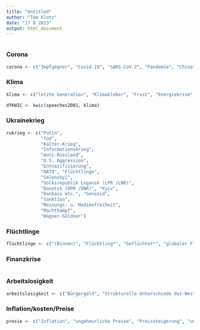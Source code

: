 ```yaml
---
title: "Untitled"
author: "Tom Klotz"
date: "17 8 2023"
output: html_document
---
```


```r

```


### Corona

```r
corona <- c("Impfgegner", "Covid-19", "SARS-CoV-2", "Pandemie", "China", "Impfpflicht", "AstraZeneca", "Testzentrum", "Verschwörung(stheorien)", "Corona-Leugner", "Corona-Klage", "Meinungsfreiheit", "Maskenpflicht")
```

### Klima

```r
klima <- c("letzte Generation", "Klimakleber", "Frust", "Energiekrise", "Fridays-For-Future/ FFF", "Extinction Rebellion", "1,5 Grad Ziel", "Überwärmung/ Überhitztung", "Gletscher schmelzen", "Klimakatastrophe", "Pariser(-)Konvention")
```


```r
dfKWIC <- kwic(speeches2001, klima)
```


### Ukrainekrieg

```r
rukrieg <- c("Putin", 
             "Tod", 
             "Kalter-Krieg", 
             "Informationskrieg", 
             "Anti-Russland", 
             "U.S. Aggression", 
             "Entnazifizierung", 
             "NATO", "Flüchtlinge", 
             "Selenskyi", 
             "Volksrepublik Lugansk (LPR /LNR)", 
             "Donetsk (DPR /DNR)", "Kyiv", 
             "Donbass etc.", "Genozid", 
             "Sanktion", 
             "Meinungs- u. Medienfreiheit", 
             "Machtkampf", 
             "Wagner-Söldner")
```

### Flüchtlinge

```r
flüchtlinge <- c("(Binnen)", "Flüchtling*", "Geflüchtet*", "globaler Flüchtlingspakt", "Syrien", "Migranten*", "Genfer Flüchtlingskonvention", "Flüchtlingslager", "Asylbewerber*", "Asyl", "Aufenthaltserlaubnis", "Einwanderung*", "Aufenthaltstitel", "Illegal", "Herkunftsstaat*", "Dublin-Verordnung")
```

### Finanzkrise

```r

```

### Arbeitslosigkeit

```r
arbeitslosigkeit <- c("Bürgergeld", "Strukturelle Unterschiede Ost-Westdeutschland", "Arbeitslosengeldes II", "Hartz-IV-Reform", "Lohnlücke", "Arbeitsvermittlung", "Massenarbeitslosigkeit", "Wirtschaftliche u. politisch-gesellschaftliche Folgen", "Finanzielle u. psychologische Belastungen", "Sozialformen", "Armut", "Arbeitslosenquote", "Arbeitsmarkt", "Mindestlohn", "Wirtschaft", "Kapitalismus", "Spaltung Arm u. Reich", "Die Linke", "Kosten/Löhne/Preise", "Inflation", "ungeheurliche Preise", "Preissteigerung", "unbezahlbar", "Kapitalismus", "Spritpreise")
```

### Inflation/kosten/Preise

```r
presie <- c("Inflation", "ungeheurliche Preise", "Preissteigerung", "unbezahlbar", "Kapitalismus", "Spritpreise")

```

